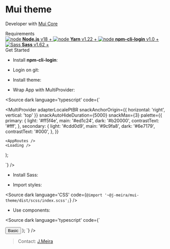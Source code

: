 

<Meta title='Introduction' />

<style>
  {`
    .subheading {
      --mediumdark: '#999999';
      font-weight: 700;
      font-size: 13px;
      color: #999;
      letter-spacing: 6px;
      line-height: 24px;
      text-transform: uppercase;
      margin-bottom: 12px;
      margin-top: 40px;
    }

    .link-list {
      display: grid;
      grid-template-columns: 1fr;
      grid-template-rows: 1fr;
      row-gap: 10px;
    }

    @media (min-width: 620px) {
      .link-list {
        row-gap: 20px;
        column-gap: 20px;
        grid-template-columns: 1fr 1fr 1fr 1fr;
      }
    }

    @media all and (-ms-high-contrast:none) {
    .link-list {
        display: -ms-grid;
        -ms-grid-columns: 1fr 1fr 1fr 1fr;
        -ms-grid-rows: 1fr 1fr 1fr 1fr;
      }
    }

    .link-item {
      display: block;
      padding: 20px;
      border: 1px solid #00000010;
      border-radius: 5px;
      transition: background 150ms ease-out, border 150ms ease-out, transform 150ms ease-out;
      color: #333333;
      display: flex;
      align-items: flex-start;
    }

    .link-item:hover {
      border-color: #1EA7FD50;
      transform: translate3d(0, -3px, 0);
      box-shadow: rgba(0, 0, 0, 0.08) 0 3px 10px 0;
    }

    .link-item:active {
      border-color: #1EA7FD;
      transform: translate3d(0, 0, 0);
    }

    .link-item strong {
      font-weight: 700;
      display: block;
      margin-bottom: 2px;
    }

    .link-item img {
      height: 40px;
      width: 40px;
      margin-right: 15px;
      flex: none;
    }

    .link-item span,
    .link-item p {
      margin: 0;
      font-size: 14px;
      line-height: 20px;
    }

    .tip {
      display: inline-block;
      border-radius: 1em;
      font-size: 11px;
      line-height: 12px;
      font-weight: 700;
      background: #E7FDD8;
      color: #66BF3C;
      padding: 4px 12px;
      margin-right: 10px;
      vertical-align: top;
    }

    .tip-wrapper {
      font-size: 13px;
      line-height: 20px;
      margin-top: 40px;
      margin-bottom: 40px;
    }

    .tip-wrapper code {
      font-size: 12px;
      display: inline-block;
    }
  `}
</style>

# Mui theme

Developer with [Mui Core](https://mui.com/core/#/)

<div className='subheading'>Requirements</div>

<div className='link-list'>
  <a
    className='link-item'
    href='https://nodejs.org/en/download/'
    target='_blank'
  >
    <img src={Node} alt='node' />
    <span>
      <strong>Node.js</strong> v18 +
    </span>
  </a>
  <a
    className='link-item'
    href='https://classic.yarnpkg.com/en/docs/install#windows-stable'
    target='_blank'
  >
    <img src={Yarn} alt='node' />
    <span>
      <strong>Yarn</strong> v1.22 +
    </span>
  </a>
  <a
    className='link-item'
    href='https://www.npmjs.com/package/npm-cli-login'
    target='_blank'
  >
    <img src={Code} alt='node' />
    <span>
      <strong>npm-cli-login</strong> v1.0 +
    </span>
  </a>
  <a
    className='link-item'
    href='https://www.npmjs.com/package/sass'
    target='_blank'
  >
    <img src={Sass} alt='Sass' />
    <span>
      <strong>Sass</strong> v1.62 +
    </span>
  </a>

</div>

<div className='subheading'>Get Started</div>

- Install <strong>npm-cli-login</strong>:

<Source dark language='bash' code='yarn global add npm-cli-login' />

- Login on git:

<Source
  dark
  language='bash'
  code='yarn login --registry=https://npm.pkg.github.com --scope=@j-meira'
/>

- Install theme:

<Source dark language='bash' code='yarn add @j-meira/mui-theme' />

- Wrap App with MultiProvider:

<Source
  dark
  language='typescript'
  code={`


  <MultiProvider
    adapterLocalePtBR
    snackAnchorOrigin={{ horizontal: 'right', vertical: 'top' }}
    snackAutoHideDuration={5000}
    snackMax={3}
    palette={{
      primary: {
        light: '#ff5f4e',
        main: '#ed1c24',
        dark: '#b20000',
        contrastText: '#fff',
      },
      secondary: {
        light: '#cdd0d9',
        main: '#9c9fa8',
        dark: '#6e7179',
        contrastText: '#000',
      },
    }}
  >
    <AppRoutes />
    <Loading />
  </MultiProvider>
);

`}
/>

- Install Sass:

<Source dark language='bash' code='yarn add sass' />

- Import styles:

<Source
  dark
  language='CSS'
  code={`@import '~@j-meira/mui-theme/dist/scss/index.scss';`}
/>

- Use components:

<Source
  dark
  language='typescript'
  code={`

  <Button>Basic</Button>
);
  `}
/>

> Contact: <a href='https://github.com/J-Meira' target='_blank'> J.Meira</a>

